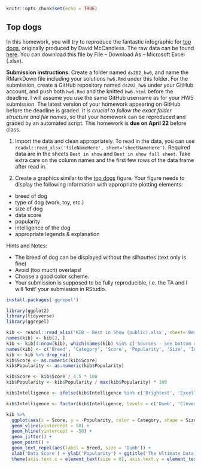 ```r
knitr::opts_chunk$set(echo = TRUE)
```

## Top dogs

In this homework, you will try to reproduce the fantastic infographic for [top dogs](https://informationisbeautiful.net/visualizations/best-in-show-whats-the-top-data-dog/), originally produced by David McCandless. The raw data can be found [here](https://docs.google.com/spreadsheets/d/1l_HfF5EaN-QgnLc2UYdCc7L2CVrk0p3VdGB1godOyhk/edit#gid=10). You can download this file by File -- Download As -- Microsoft Excel (.xlsx).

**Submission instructions**: Create a folder named `ds202_hw6`, and name the RMarkDown file including your solutions `hw6.Rmd` under this folder. For the submission, create a GitHub repository named `ds202_hw6` under your GitHub account, and push both `hw6.Rmd` and the knitted `hw6.html` before the deadline. I will assume you use the same GitHub username as for your HW5 submission. The latest version of your homework appearing on GitHub before the deadline is graded. *It is crucial to follow the exact folder structure and file names*, so that your homework can be reproduced and graded by an automated script. This homework is **due on April 22** before class.

1. Import the data and clean appropriately. To read in the data, you can use `readxl::read_xlsx('fileNameHere', sheet='sheetNameHere')`. Required data are in the sheets `Best in show` and `Best in show full sheet`. Take extra care on the column names and the first few rows of the data frame after read in.

2. Create a graphics similar to the  [top dogs](https://informationisbeautiful.net/visualizations/best-in-show-whats-the-top-data-dog/) figure. Your figure needs to display the following information with appropriate plotting elements:

- breed of dog
- type of dog (work, toy, etc.)
- size of dog
- data score 
- popularity
- intelligence of the dog
- appropriate legends & explanation

Hints and Notes:

- The breed of dog can be displayed without the silhouttes (text only is fine)
- Avoid (too much) overlaps!
- Choose a good color scheme.
- Your submission is supposed to be fully reproducible, i.e. the TA and I will 'knit' your submission in RStudio. 

```r
install.packages('ggrepel')

library(ggplot2)
library(tidyverse)
library(ggrepel)
```

```r
kib <- readxl::read_xlsx('KIB - Best in Show (public).xlsx', sheet='Best in show full sheet')
names(kib) <- kib[2, ]
kib <- kib[4:nrow(kib), which(names(kib) %in% c('Sources - see bottom right', 'category', 'ULTIMATE TOP DOG MEGA SCORE', 'POPULAR RATING', 'size category', 'intelligence category'))]
names(kib) <- c('Breed', 'Category', 'Score', 'Popularity', 'Size', 'Intelligence')
kib <- kib %>% drop_na()
kib$Score <- as.numeric(kib$Score) 
kib$Popularity <- as.numeric(kib$Popularity)

kib$Score <- kib$Score / 4.5 * 100
kib$Popularity <- kib$Popularity / max(kib$Popularity) * 100

kib$Intelligence <- ifelse(kib$Intelligence %in% c('Brightest', 'Excellent', 'Above average', 'Clever'), 'Clever', 'Dumb')

kib$Intelligence <- factor(kib$Intelligence, levels = c('Dumb', 'Clever'))

kib %>%
  ggplot(aes(x = Score, y = -Popularity, color = Category, shape = Size, size = Intelligence)) +
  geom_vline(xintercept = 50) +
  geom_hline(yintercept = -50) +
  geom_jitter() +
  geom_point() +
  geom_text_repel(aes(label = Breed, size = 'Dumb')) +
  xlab('Data Score') + ylab('Popularity') + ggtitle('The Ultimate Data Dog')
  theme(axis.text.x = element_text(size = 0), axis.text.y = element_text(size = 0))
```

